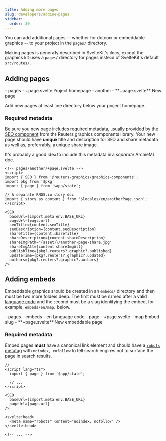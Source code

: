 ```yaml
---
title: Adding more pages
slug: developers/adding-pages
sidebar:
  order: 30
---
```



You can add additional pages -- whether for dotcom or embeddable graphics -- to your project in the `pages/` directory.

Making pages is generally described in SvelteKit's docs, except the graphics kit uses a `pages/` directory for pages instead of SvelteKit's default `src/routes/`.


<LinkCard
  icon="seti:svelte"
  color="#f96743"
  title="SvelteKit: Routing"
  target='_blank'
  href="https://svelte.dev/docs/kit/routing"
/>

## Adding pages

<FileTree>
- pages
  - +page.svelte Project homepage
  - another
    - **+page.svelte** New page
</FileTree>

Add new pages at least one directory below your project homepage.

### Required metadata

Be sure you new page includes required metadata, usually provided by the [SEO component](https://reuters-graphics.github.io/graphics-components/?path=/docs/components-ads-analytics-seo--docs) from the Reuters graphics components library. Your new page should have **unique** title and description for SEO and share metadata as well as, preferrably, a unique share image.

It's probably a good idea to include this metadata in a _separate_ ArchieML doc.

```svelte {7-8}
<!-- pages/another/+page.svelte -->
<script>
import { SEO } from '@reuters-graphics/graphics-components';
import pkg from '$pkg';
import { page } from '$app/state';

// A separate RNGS.io story doc
import { story as content } from '$locales/en/anotherPage.json';
</script>

<SEO
  baseUrl={import.meta.env.BASE_URL}
  pageUrl={page.url}
  seoTitle={content.seoTitle}
  seoDescription={content.seoDescription}
  shareTitle={content.shareTitle}
  shareDescription={content.shareDescription}
  shareImgPath="{assets}/another-page-share.jpg"
  shareImgAlt={content.shareImgAlt}
  publishTime={pkg?.reuters?.graphic?.published}
  updateTime={pkg?.reuters?.graphic?.updated}
  authors={pkg?.reuters?.graphic?.authors}
/>
```

## Adding embeds

Embeddable graphics should be created in an `embeds/` directory and then must be two more folders deep. The first must be named after a valid [language code](https://reuters-graphics.github.io/graphics-server-client/types/RNGS.Language.html) and the second must be a slug identifying the embed, for example, `embeds/en/map/` below.

<FileTree>
- pages
  - embeds
    - en Language code
      - page
        - +page.svelte
      - map Embed slug
        - **+page.svelte** New embeddable page
</FileTree>

### Required metadata

Embed pages **must** have a canonical link element and should have a [`robots` metatag](https://developers.google.com/search/docs/crawling-indexing/robots-meta-tag) with `noindex, nofollow` to tell search engines not to surface the page in search results.

```svelte
// 
<script lang="ts">
  import { page } from '$app/state';

  // ...
</script>

<SEO
  baseUrl={import.meta.env.BASE_URL}
  pageUrl={page.url}
/>

<svelte:head>
  <meta name="robots" content="noindex, nofollow" />
</svelte:head>

<!-- ... -->
```